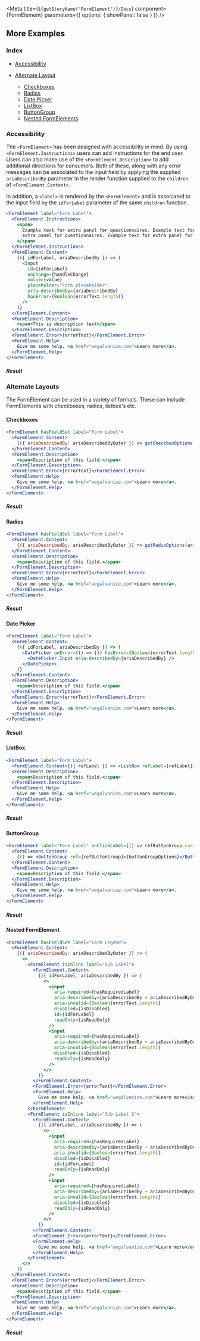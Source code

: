 
<Meta
  title={`${getStoryName("FormElement")}/Docs`}
  component={FormElement}
  parameters={{ options: { showPanel: false } }}
/>

<Description markdown={Readme} />

## More Examples

### Index

- <a href="#accessibility">Accessibility</a>
- <a href="#alternate-layouts">Alternate Layout</a>

  - <a href="#checkboxes">Checkboxes</a>
  - <a href="#radios">Radios</a>
  - <a href="#date-picker">Date Picker</a>
  - <a href="#listbox">ListBox</a>
  - <a href="#buttongroup">ButtonGroup</a>
  - <a href="#nested-formelement">Nested FormElements</a>

### Accessibility

The `<FormElement>` has been designed with accessibility in mind. By using `<FormElement.Instructions>` users can add instructions for the end user. Users can also make use of the `<FormElement.Description>` to add additional directions for consumers. Both of these, along with any error messages can be associated to the input field by applying the supplied `ariaDescribedBy` parameter in the render function supplied to the `children` of `<FormElement.Content>`. 

In addition, a `<label>` is rendered by the `<FormElement>` and is associated to the input field by the `idForLabel` parameter of the same `children` function. 

```jsx
<FormElement label="Form Label">
  <FormElement.Instructions>
    <span>
      Example text for extra panel for questionnaires. Example text for extra panel for questionnaires Example text for
      extra panel for questionnaires. Example text for extra panel for questionnaires
    </span>
  </FormElement.Instructions>
  <FormElement.Content>
    {({ idForLabel, ariaDescribedBy }) => (
      <Input
        id={idForLabel}
        onChange={handleChange}
        value={value}
        placeholder="Form placeholder"
        aria-describedby={ariaDescribedBy}
        hasError={Boolean(errorText.length)}
      />
    )}
  </FormElement.Content>
  <FormElement.Description>
    <span>This is description text</span>
  </FormElement.Description>
  <FormElement.Error>{errorText}</FormElement.Error>
  <FormElement.Help>
    Give me some help. <a href="wegalvanize.com">Learn more</a>.
  </FormElement.Help>
</FormElement>
```

##### Result

<FormElementStory>
  <AccessibilityExample />
</FormElementStory>

### Alternate Layouts

The FormElement can be used in a variety of formats. These can include FormElements with checkboxes, radios, listbox's etc.

#### Checkboxes

```jsx
<FormElement hasFieldSet label="Form Label">
  <FormElement.Content>
    {({ ariaDescribedBy: ariaDescribedByOuter }) => getCheckboxOptions(ariaDescribedByOuter)}
  </FormElement.Content>
  <FormElement.Description>
    <span>Description of this field.</span>
  </FormElement.Description>
  <FormElement.Error>{errorText}</FormElement.Error>
  <FormElement.Help>
    Give me some help. <a href="wegalvanize.com">Learn more</a>.
  </FormElement.Help>
</FormElement>
```

##### Result

<CheckboxExample />

#### Radios

```jsx
<FormElement hasFieldSet label="Form Label">
  <FormElement.Content>
    {({ ariaDescribedBy: ariaDescribedByOuter }) => getRadioOptions(ariaDescribedByOuter)}
  </FormElement.Content>
  <FormElement.Description>
    <span>Description of this field.</span>
  </FormElement.Description>
  <FormElement.Error>{errorText}</FormElement.Error>
  <FormElement.Help>
    Give me some help. <a href="wegalvanize.com">Learn more</a>.
  </FormElement.Help>
</FormElement>
```

##### Result

<RadioExample />

#### Date Picker

```jsx
<FormElement label="Form Label">
  <FormElement.Content>
    {({ idForLabel, ariaDescribedBy }) => (
      <DatePicker onError={() => {}} hasError={Boolean(errorText.length)} id={idForLabel} onChange={() => {}}>
        <DatePicker.Input aria-describedby={ariaDescribedBy} />
      </DatePicker>
    )}
  </FormElement.Content>
  <FormElement.Description>
    <span>Description of this field.</span>
  </FormElement.Description>
  <FormElement.Error>{errorText}</FormElement.Error>
  <FormElement.Help>
    Give me some help. <a href="wegalvanize.com">Learn more</a>.
  </FormElement.Help>
</FormElement>
```

##### Result

<DatePickerExample />

#### ListBox

```jsx
<FormElement label="Form Label">
  <FormElement.Content>{({ refLabel }) => <ListBox refLabel={refLabel}>{listboxOptions}</ListBox>}</FormElement.Content>
  <FormElement.Description>
    <span>Description of this field.</span>
  </FormElement.Description>
  <FormElement.Help>
    Give me some help. <a href="wegalvanize.com">Learn more</a>.
  </FormElement.Help>
</FormElement>
```

##### Result

<ListBoxExample />

#### ButtonGroup

```jsx
<FormElement label="Form Label" onClickLabel={() => refButtonGroup.current.focus()}>
  <FormElement.Content>
    {() => <ButtonGroup ref={refButtonGroup}>{buttonGroupOptions}</ButtonGroup>}
  </FormElement.Content>
  <FormElement.Description>
    <span>Description of this field.</span>
  </FormElement.Description>
  <FormElement.Help>
    Give me some help. <a href="wegalvanize.com">Learn more</a>.
  </FormElement.Help>
</FormElement>
```

##### Result

<ButtonGroupExample />

#### Nested FormElement

```jsx
<FormElement hasFieldSet label="Form Legend">
  <FormElement.Content>
    {({ ariaDescribedBy: ariaDescribedByOuter }) => (
      <>
        <FormElement isInline label="Sub Label">
          <FormElement.Content>
            {({ idForLabel, ariaDescribedBy }) => (
              <>
                <input
                  aria-required={hasRequiredLabel}
                  aria-describedby={ariaDescribedBy + ariaDescribedByOuter}
                  aria-invalid={Boolean(errorText.length)}
                  disabled={isDisabled}
                  id={idForLabel}
                  readOnly={isReadOnly}
                />
                <input
                  aria-required={hasRequiredLabel}
                  aria-describedby={ariaDescribedBy + ariaDescribedByOuter}
                  aria-invalid={Boolean(errorText.length)}
                  disabled={isDisabled}
                  readOnly={isReadOnly}
                />
              </>
            )}
          </FormElement.Content>
          <FormElement.Error>{errorText}</FormElement.Error>
          <FormElement.Help>
            Give me some help. <a href="wegalvanize.com">Learn more</a>.
          </FormElement.Help>
        </FormElement>
        <FormElement isInline label="Sub Label 2">
          <FormElement.Content>
            {({ idForLabel, ariaDescribedBy }) => (
              <>
                <input
                  aria-required={hasRequiredLabel}
                  aria-describedby={ariaDescribedBy + ariaDescribedByOuter}
                  aria-invalid={Boolean(errorText.length)}
                  disabled={isDisabled}
                  id={idForLabel}
                  readOnly={isReadOnly}
                />
                <input
                  aria-required={hasRequiredLabel}
                  aria-describedby={ariaDescribedBy + ariaDescribedByOuter}
                  aria-invalid={Boolean(errorText.length)}
                  disabled={isDisabled}
                  readOnly={isReadOnly}
                />
              </>
            )}
          </FormElement.Content>
          <FormElement.Error>{errorText}</FormElement.Error>
          <FormElement.Help>
            Give me some help. <a href="wegalvanize.com">Learn more</a>.
          </FormElement.Help>
        </FormElement>
      </>
    )}
  </FormElement.Content>
  <FormElement.Error>{errorText}</FormElement.Error>
  <FormElement.Description>
    <span>Description of this field.</span>
  </FormElement.Description>
  <FormElement.Help>
    Give me some help. <a href="wegalvanize.com">Learn more</a>.
  </FormElement.Help>
</FormElement>
```

##### Result

<NestedExample />
